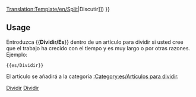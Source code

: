<noinclude>[[Translation:Template/en/Split]]</noinclude><noinclude></noinclude>{{es/Metaplantilla de avisos| tipo  = fusionar
| imagen= en/Split.png
| texto = <strong>Dividir</strong><br> Se ha sugerido que esta página se divide en varias páginas. ([[{{{discutir|{{TALKPAGENAME}}}}}|Discutir]])
}}<includeonly>{{{1|[[Category:es/Artículos para dividir]]}}}</includeonly><noinclude>

==Usage==
Entroduzca <nowiki>{{</nowiki>'''Dividir/Es'''<nowiki>}}</nowiki> dentro de un artículo para dividir si usted cree que el trabajo ha crecido con el tiempo y es muy largo o por otras razones. Ejemplo: 
<pre>{{es/Dividir}}</pre>
El artículo se añadirá a la categoría [[:Category:es/Artículos para dividir]].

[[Category:es/Plantillas|Dividir]][[Category:es/Cajas de mensajes|Dividir]]</noinclude>